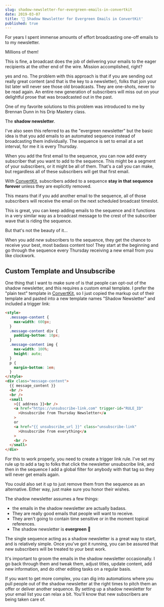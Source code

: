 ```yaml
---
slug: shadow-newsletter-for-evergreen-emails-in-convertkit
date: 2019-03-07
title: '🌲 Shadow Newsletter for Evergreen Emails in ConvertKit'
published: true
---
```


For years I spent immense amounts of effort broadcasting one-off emails to to my newsletter.

Millions of them!

This is fine, a broadcast does the job of delivering your emails to the eager recipients at the other end of the wire. Mission accomplished, right?

yes and no. The problem with this approach is that if you are sending out really great content (and that is the key to a newsletter), folks that join your list later will never see those old broadcasts. They are one-shots, never to be read again. An entire new generation of subscribers will miss out on your delightful prose that was broadcasted out in the past.

One of my favorite solutions to this problem was introduced to me by Brennan Dunn in his Drip Mastery class.

The **shadow newsletter**.

I've also seen this referred to as the "evergreen newsletter" but the basic idea is that you add emails to an automated sequence instead of broadcasting them individually. The sequence is set to email at a set interval, for me it is every Thursday.

When you add the first email to the sequence, you can now add every subscriber that you want to add to the sequence. This might be a segment of your subscribers, or it might be all of them. That's a call you can make, but regardless all of these subscribers will get that first email.

With [ConvertKit](https://partners.convertkit.com/4xxwjvqn59fl), subscribers added to a sequence **stay in that sequence forever** unless they are explicitly removed.

This means that if you add another email to the sequence, all of those subscribers will receive the email on the next scheduled broadcast timeslot.

This is great, you can keep adding emails to the sequence and it functions in a very similar way as a broadcast message to the crest of the subscriber wave that is riding the sequence.

But that's not the beauty of it...

When you add _new_ subscribers to the sequence, they get the chance to receive your best, most badass content too! They start at the beginning and go through the sequence every Thursday receiving a new email from you like clockwork.

## Custom Template and Unsubscribe

One thing that I want to make sure of is that people can opt-out of the shadow newsletter, and this requires a custom email template. I prefer the "plain text" template in [ConvertKit](https://partners.convertkit.com/4xxwjvqn59fl), so I just copied the markup out of their template and pasted into a new template names "Shadow Newsletter" and included a trigger link:

```html
<style>
  .message-content {
    max-width: 600px;
  }
  .message-content div {
    padding-bottom: 10px;
  }
  .message-content img {
    max-width: 100%;
    height: auto;
  }
  p {
    margin-bottom: 1em;
  }
</style>
<div class="message-content">
  {{ message_content }}
  <br />
  <br />
  <small
    >{{ address }}<br />
    <a href="https://unsubscribe-link.com" trigger-id="RULE_ID"
      >Unsubscribe from Thursday Newsletter</a
    >
    or
    <a href="{{ unsubscribe_url }}" class="unsubscribe-link"
      >Unsubscribe from everything</a
    >
    <br />
  </small>
</div>
```

For this to work properly, you need to create a trigger link rule. I've set my rule up to add a tag to folks that click the newsletter unsubscribe link, and then in the sequence I add a global filter for anybody with that tag so they will never get emails again.

You could also set it up to just remove them from the sequence as an alternative. Either way, just make sure you honor their wishes.

The shadow newsletter assumes a few things:

- the emails in the shadow newsletter are actually badass.
- They are really good emails that people will want to receive.
- They aren't going to contain time sensitive or in the moment topical references.
- The shadow newsletter is **evergreen** 🌲

The single sequence acting as a shadow newsletter is a great way to start, and is relatively simple. Once you've got it running, you can be assured that new subscribers will be treated to your best work.

It's important to groom the emails in the shadow newsletter occasionally. I go back through them and tweak them, adjust titles, update content, add new information, and do
other editing tasks on a regular basis.

If you want to get more complex, you can dig into automations where you pull people out of the shadow newsletter at the right times to pitch them an offer or deliver another sequence. By setting up a shadow newsletter for your email list you can relax a bit. You'll know that new subscribers are being taken care of.

